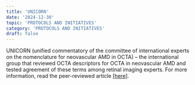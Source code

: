 ```yaml
---
title: 'UNICORN'
date: '2024-12-30'
topic: 'PROTOCOLS AND INITIATIVES'
category: 'PROTOCOLS AND INITIATIVES'
draft: false
---
```


<span className="font-bold">UNICORN</span> (<span className="font-bold">uni</span>fied <span className="font-bold">co</span>mmentatory of the committee of inte<span className="font-bold">r</span>national experts on the nomenclature for <span className="font-bold">n</span>eovascular AMD in OCTA)
– the international group that reviewed OCTA descriptors for OCTA in neovascular AMD and tested agreement of these terms among retinal imaging experts.
For more information, read the peer-reviewed article <a className="text-primary-400 underline" target="_blank" href="https://pubmed.ncbi.nlm.nih.gov/33359557/">[here]</a>.